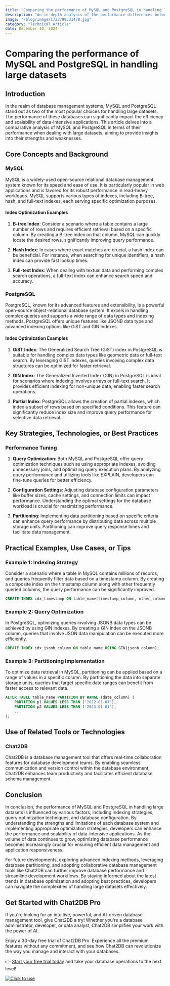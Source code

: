 ```yaml
---
title: "Comparing the performance of MySQL and PostgreSQL in handling large datasets"
description: "An in-depth analysis of the performance differences between MySQL and PostgreSQL when dealing with large datasets, with practical examples and optimization strategies."
image: "/blog/image/1733799331478.jpg"
category: "Technical Article"
date: December 10, 2024
---
```


# Comparing the performance of MySQL and PostgreSQL in handling large datasets

## Introduction

In the realm of database management systems, MySQL and PostgreSQL stand out as two of the most popular choices for handling large datasets. The performance of these databases can significantly impact the efficiency and scalability of data-intensive applications. This article delves into a comparative analysis of MySQL and PostgreSQL in terms of their performance when dealing with large datasets, aiming to provide insights into their strengths and weaknesses.

## Core Concepts and Background

### MySQL

MySQL is a widely-used open-source relational database management system known for its speed and ease of use. It is particularly popular in web applications and is favored for its robust performance in read-heavy workloads. MySQL supports various types of indexes, including B-tree, hash, and full-text indexes, each serving specific optimization purposes.

#### Index Optimization Examples

1. **B-tree Index**: Consider a scenario where a table contains a large number of rows and requires efficient retrieval based on a specific column. By creating a B-tree index on that column, MySQL can quickly locate the desired rows, significantly improving query performance.

2. **Hash Index**: In cases where exact matches are crucial, a hash index can be beneficial. For instance, when searching for unique identifiers, a hash index can provide fast lookup times.

3. **Full-text Index**: When dealing with textual data and performing complex search operations, a full-text index can enhance search speed and accuracy.

### PostgreSQL

PostgreSQL, known for its advanced features and extensibility, is a powerful open-source object-relational database system. It excels in handling complex queries and supports a wide range of data types and indexing methods. PostgreSQL offers unique features like JSONB data type and advanced indexing options like GiST and GIN indexes.

#### Index Optimization Examples

1. **GiST Index**: The Generalized Search Tree (GiST) index in PostgreSQL is suitable for handling complex data types like geometric data or full-text search. By leveraging GiST indexes, queries involving complex data structures can be optimized for faster retrieval.

2. **GIN Index**: The Generalized Inverted Index (GIN) in PostgreSQL is ideal for scenarios where indexing involves arrays or full-text search. It provides efficient indexing for non-unique data, enabling faster search operations.

3. **Partial Index**: PostgreSQL allows the creation of partial indexes, which index a subset of rows based on specified conditions. This feature can significantly reduce index size and improve query performance for selective data retrieval.

## Key Strategies, Technologies, or Best Practices

### Performance Tuning

1. **Query Optimization**: Both MySQL and PostgreSQL offer query optimization techniques such as using appropriate indexes, avoiding unnecessary joins, and optimizing query execution plans. By analyzing query performance and utilizing tools like EXPLAIN, developers can fine-tune queries for better efficiency.

2. **Configuration Settings**: Adjusting database configuration parameters like buffer sizes, cache settings, and connection limits can impact performance. Understanding the optimal settings for the database workload is crucial for maximizing performance.

3. **Partitioning**: Implementing data partitioning based on specific criteria can enhance query performance by distributing data across multiple storage units. Partitioning can improve query response times and facilitate data management.

## Practical Examples, Use Cases, or Tips

### Example 1: Indexing Strategy

Consider a scenario where a table in MySQL contains millions of records, and queries frequently filter data based on a timestamp column. By creating a composite index on the timestamp column along with other frequently queried columns, the query performance can be significantly improved.

```sql
CREATE INDEX idx_timestamp ON table_name(timestamp_column, other_column);
```

### Example 2: Query Optimization

In PostgreSQL, optimizing queries involving JSONB data types can be achieved by using GIN indexes. By creating a GIN index on the JSONB column, queries that involve JSON data manipulation can be executed more efficiently.

```sql
CREATE INDEX idx_jsonb_column ON table_name USING GIN(jsonb_column);
```

### Example 3: Partitioning Implementation

To optimize data retrieval in MySQL, partitioning can be applied based on a range of values in a specific column. By partitioning the data into separate storage units, queries that target specific date ranges can benefit from faster access to relevant data.

```sql
ALTER TABLE table_name PARTITION BY RANGE (date_column) (
    PARTITION p1 VALUES LESS THAN ('2022-01-01'),
    PARTITION p2 VALUES LESS THAN ('2023-01-01'),
    ...
);
```

## Use of Related Tools or Technologies

### Chat2DB

Chat2DB is a database management tool that offers real-time collaboration features for database development teams. By enabling seamless communication and version control within the database environment, Chat2DB enhances team productivity and facilitates efficient database schema management.

## Conclusion

In conclusion, the performance of MySQL and PostgreSQL in handling large datasets is influenced by various factors, including indexing strategies, query optimization techniques, and database configuration. By understanding the strengths and limitations of each database system and implementing appropriate optimization strategies, developers can enhance the performance and scalability of data-intensive applications. As the volume of data continues to grow, optimizing database performance becomes increasingly crucial for ensuring efficient data management and application responsiveness.

For future developments, exploring advanced indexing methods, leveraging database partitioning, and adopting collaborative database management tools like Chat2DB can further improve database performance and streamline development workflows. By staying informed about the latest trends in database optimization and adopting best practices, developers can navigate the complexities of handling large datasets effectively.


## Get Started with Chat2DB Pro

If you're looking for an intuitive, powerful, and AI-driven database management tool, give Chat2DB a try! Whether you're a database administrator, developer, or data analyst, Chat2DB simplifies your work with the power of AI.

Enjoy a 30-day free trial of Chat2DB Pro. Experience all the premium features without any commitment, and see how Chat2DB can revolutionize the way you manage and interact with your databases.

👉 [Start your free trial today](https://chat2db.ai/pricing) and take your database operations to the next level!


[![Click to use](/image/blog/bg/chat2db.jpg)](https://chat2db.ai/)
